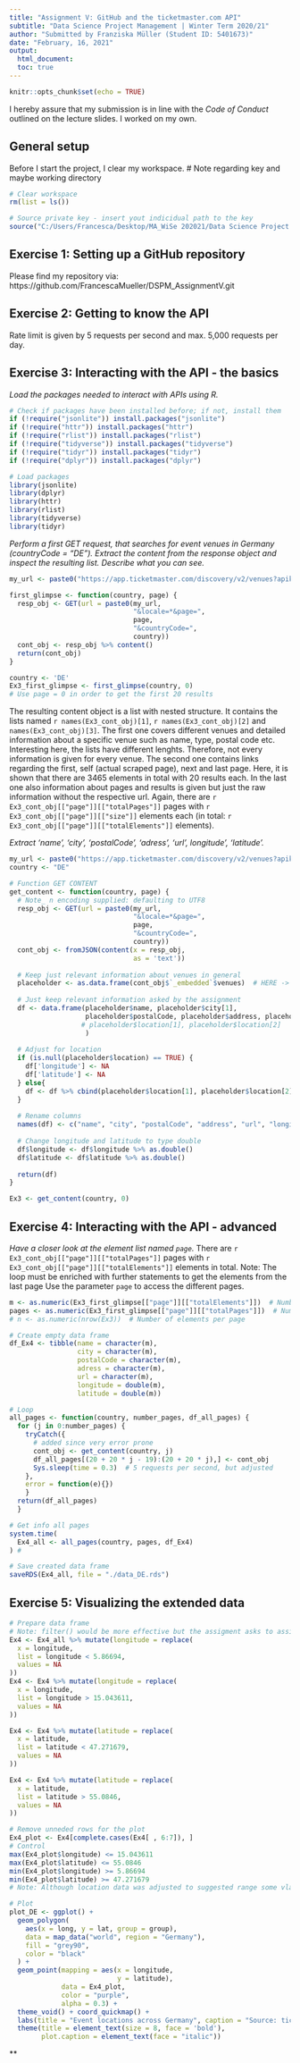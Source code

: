 ```yaml
---
title: "Assignment V: GitHub and the ticketmaster.com API"
subtitle: "Data Science Project Management | Winter Term 2020/21"
author: "Submitted by Franziska Müller (Student ID: 5401673)"
date: "February, 16, 2021"
output: 
  html_document:
  toc: true
---
```

  
```r
knitr::opts_chunk$set(echo = TRUE)
```
I hereby assure that my submission is in line with the *Code of Conduct* outlined on the lecture slides. I worked on my own.

## General setup

Before I start the project, I clear my workspace. 
# Note regarding key and maybe working directory

```r
# Clear workspace
rm(list = ls())

# Source private key - insert yout indicidual path to the key
source("C:/Users/Francesca/Desktop/MA_WiSe 202021/Data Science Project Management/Assignments/key_ticketmaster.R")
```

## Exercise 1: Setting up a GitHub repository
Please find my repository via: https://github.com/FrancescaMueller/DSPM_AssignmentV.git

## Exercise 2: Getting to know the API
Rate limit is given by 5 requests per second and max. 5,000 requests per day.

## Exercise 3: Interacting with the API - the basics

*Load the packages needed to interact with APIs using R.*
```r
# Check if packages have been installed before; if not, install them
if (!require("jsonlite")) install.packages("jsonlite")
if (!require("httr")) install.packages("httr")
if (!require("rlist")) install.packages("rlist")
if (!require("tidyverse")) install.packages("tidyverse")
if (!require("tidyr")) install.packages("tidyr")
if (!require("dplyr")) install.packages("dplyr")

# Load packages
library(jsonlite) 
library(dplyr)
library(httr)
library(rlist)
library(tidyverse)
library(tidyr)
```

*Perform a first GET request, that searches for event venues in Germany (countryCode = "DE"). Extract the content from the response object and inspect the resulting list. Describe what you can see.*

```r

my_url <- paste0("https://app.ticketmaster.com/discovery/v2/venues?apikey=", key)

first_glimpse <- function(country, page) {
  resp_obj <- GET(url = paste0(my_url, 
                               "&locale=*&page=", 
                               page, 
                               "&countryCode=", 
                               country))
  cont_obj <- resp_obj %>% content()
  return(cont_obj)
}

country <- 'DE'
Ex3_first_glimpse <- first_glimpse(country, 0)
# Use page = 0 in order to get the first 20 results

```
The resulting content object is a list with nested structure. It contains the lists named ``r names(Ex3_cont_obj)[1]``, ``r names(Ex3_cont_obj)[2]`` and `` names(Ex3_cont_obj)[3]``. The first one covers different venues and detailed information about a specific venue such as name, type, postal code etc. Interesting here, the lists have different lenghts. Therefore, not every information is given for every venue.
The second one contains links regarding the first, self (actual scraped page), next and last page. Here, it is shown that there are 3465 elements in total with 20 results each. In the last one also information about pages and results is given but just the raw information without the respective url. Again, there are ``r Ex3_cont_obj[["page"]][["totalPages"]]`` pages with ``r Ex3_cont_obj[["page"]][["size"]]`` elements each (in total: ``r Ex3_cont_obj[["page"]][["totalElements"]]`` elements).


*Extract 'name', 'city', 'postalCode', 'adress', 'url', longitude', 'latitude'.*
```r
my_url <- paste0("https://app.ticketmaster.com/discovery/v2/venues?apikey=", key)
country <- "DE"

# Function GET CONTENT
get_content <- function(country, page) {
  # Note_ n encoding supplied: defaulting to UTF8
  resp_obj <- GET(url = paste0(my_url, 
                               "&locale=*&page=", 
                               page, 
                               "&countryCode=", 
                               country))
  cont_obj <- fromJSON(content(x = resp_obj, 
                               as = 'text'))
  
  # Keep just relevant information about venues in general 
  placeholder <- as.data.frame(cont_obj$`_embedded`$venues)  # HERE -> some observations have no locations - BUT error if a whole page does not have variable location!
  
  # Just keep relevant information asked by the assignment
  df <- data.frame(placeholder$name, placeholder$city[1],
                   placeholder$postalCode, placeholder$address, placeholder$url
                  # placeholder$location[1], placeholder$location[2]
                   )
  
  # Adjust for location
  if (is.null(placeholder$location) == TRUE) {
    df['longitude'] <- NA
    df['latitude'] <- NA
  } else{
    df <- df %>% cbind(placeholder$location[1], placeholder$location[2])
  }
  
  # Rename columns
  names(df) <- c("name", "city", "postalCode", "address", "url", "longitude", "latitude")
  
  # Change longitude and latitude to type double
  df$longitude <- df$longitude %>% as.double()
  df$latitude <- df$latitude %>% as.double()
  
  return(df)
}

Ex3 <- get_content(country, 0)

```

## Exercise 4: Interacting with the API - advanced

*Have a closer look at the element list named ``page``.*
There are ``r Ex3_cont_obj[["page"]][["totalPages"]]`` pages with ``r Ex3_cont_obj[["page"]][["totalElements"]]`` elements in total. 
Note: The loop must be enriched with further statements to get the elements from the last page
Use the parameter ``page`` to access the different pages. 

```r
m <- as.numeric(Ex3_first_glimpse[["page"]][["totalElements"]])  # Number of total elements
pages <- as.numeric(Ex3_first_glimpse[["page"]][["totalPages"]])  # Number of total pages
# n <- as.numeric(nrow(Ex3))  # Number of elements per page

# Create empty data frame
df_Ex4 <- tibble(name = character(m),
                 city = character(m),
                 postalCode = character(m),
                 adress = character(m),
                 url = character(m),
                 longitude = double(m),
                 latitude = double(m))

# Loop 
all_pages <- function(country, number_pages, df_all_pages) {
  for (j in 0:number_pages) {
    tryCatch({  
      # added since very error prone
      cont_obj <- get_content(country, j)
      df_all_pages[(20 + 20 * j - 19):(20 + 20 * j),] <- cont_obj
      Sys.sleep(time = 0.3)  # 5 requests per second, but adjusted
    },
    error = function(e){})
    }
  return(df_all_pages)
  }

# Get info all pages
system.time(
  Ex4_all <- all_pages(country, pages, df_Ex4)
) #

# Save created data frame
saveRDS(Ex4_all, file = "./data_DE.rds")

```

## Exercise 5: Visualizing the extended data

```r
# Prepare data frame
# Note: filter() would be more effective but the assigment asks to assign NA to unwanted data - so first, NAs will be introduced, second, df will adapted to purpose (remove rows containing NAs in longitude/latitude column).
Ex4 <- Ex4_all %>% mutate(longitude = replace(
  x = longitude,
  list = longitude < 5.86694,
  values = NA
))
Ex4 <- Ex4 %>% mutate(longitude = replace(
  x = longitude,
  list = longitude > 15.043611,
  values = NA
))

Ex4 <- Ex4 %>% mutate(latitude = replace(
  x = latitude,
  list = latitude < 47.271679,
  values = NA
))

Ex4 <- Ex4 %>% mutate(latitude = replace(
  x = latitude,
  list = latitude > 55.0846,
  values = NA
))

# Remove unneded rows for the plot
Ex4_plot <- Ex4[complete.cases(Ex4[ , 6:7]), ]
# Control
max(Ex4_plot$longitude) <= 15.043611
max(Ex4_plot$latitude) <= 55.0846
min(Ex4_plot$longitude) >= 5.86694
min(Ex4_plot$latitude) >= 47.271679
# Note: Although location data was adjusted to suggested range some vlaues will be outside the borders

# Plot 
plot_DE <- ggplot() +
  geom_polygon(
    aes(x = long, y = lat, group = group),
    data = map_data("world", region = "Germany"),
    fill = "grey90",
    color = "black"
  ) +
  geom_point(mapping = aes(x = longitude,
                           y = latitude), 
             data = Ex4_plot,
             color = "purple",
             alpha = 0.3) + 
  theme_void() + coord_quickmap() +
  labs(title = "Event locations across Germany", caption = "Source: ticketmaster.com") +
  theme(title = element_text(size = 8, face = 'bold'),
        plot.caption = element_text(face = "italic"))

```

** 

